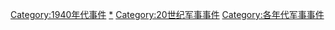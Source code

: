 [[Category:1940年代事件|Category:1940年代事件]]
[[Category:1940年代军事|*]]
[[Category:20世纪军事事件|Category:20世纪军事事件]]
[[Category:各年代军事事件|Category:各年代军事事件]]
